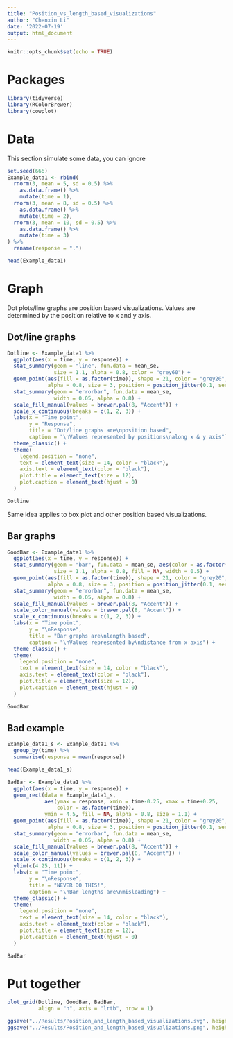 ---
title: "Position_vs_length_based_visualizations"
author: "Chenxin Li"
date: '2022-07-19'
output: html_document
---

```{r setup, include=FALSE}
knitr::opts_chunk$set(echo = TRUE)
```

# Packages
```{r}
library(tidyverse)
library(RColorBrewer)
library(cowplot)
```

# Data 
This section simulate some data, you can ignore
```{r}
set.seed(666)
Example_data1 <- rbind(
  rnorm(3, mean = 5, sd = 0.5) %>%
    as.data.frame() %>% 
    mutate(time = 1),
  rnorm(3, mean = 8, sd = 0.5) %>% 
    as.data.frame() %>% 
    mutate(time = 2),
  rnorm(3, mean = 10, sd = 0.5) %>%
    as.data.frame() %>% 
    mutate(time = 3)
) %>% 
  rename(response = ".")

head(Example_data1)
```

# Graph 
Dot plots/line graphs are position based visualizations. 
Values are determined by the position relative to x and y axis. 

## Dot/line graphs 
```{r}
Dotline <- Example_data1 %>% 
  ggplot(aes(x = time, y = response)) +
  stat_summary(geom = "line", fun.data = mean_se, 
               size = 1.1, alpha = 0.8, color = "grey60") +
  geom_point(aes(fill = as.factor(time)), shape = 21, color = "grey20",
             alpha = 0.8, size = 3, position = position_jitter(0.1, seed = 666)) +
  stat_summary(geom = "errorbar", fun.data = mean_se,
               width = 0.05, alpha = 0.8) +
  scale_fill_manual(values = brewer.pal(8, "Accent")) +
  scale_x_continuous(breaks = c(1, 2, 3)) +
  labs(x = "Time point",
       y = "Response",
       title = "Dot/line graphs are\nposition based",
       caption = "\nValues represented by positions\nalong x & y axis") +
  theme_classic() +
  theme(
    legend.position = "none",
    text = element_text(size = 14, color = "black"),
    axis.text = element_text(color = "black"),
    plot.title = element_text(size = 12),
    plot.caption = element_text(hjust = 0)
  )

Dotline
```
Same idea applies to box plot and other position based visualizations. 

## Bar graphs 
```{r}
GoodBar <- Example_data1 %>% 
  ggplot(aes(x = time, y = response)) +
  stat_summary(geom = "bar", fun.data = mean_se, aes(color = as.factor(time)),
               size = 1.1, alpha = 0.8, fill = NA, width = 0.5) +
  geom_point(aes(fill = as.factor(time)), shape = 21, color = "grey20",
             alpha = 0.8, size = 3, position = position_jitter(0.1, seed = 666)) +
  stat_summary(geom = "errorbar", fun.data = mean_se,
               width = 0.05, alpha = 0.8) +
  scale_fill_manual(values = brewer.pal(8, "Accent")) +
  scale_color_manual(values = brewer.pal(8, "Accent")) +
  scale_x_continuous(breaks = c(1, 2, 3)) +
  labs(x = "Time point",
       y = "\nResponse",
       title = "Bar graphs are\nlength based",
       caption = "\nValues represented by\ndistance from x axis") +
  theme_classic() +
  theme(
    legend.position = "none",
    text = element_text(size = 14, color = "black"),
    axis.text = element_text(color = "black"),
    plot.title = element_text(size = 12),
    plot.caption = element_text(hjust = 0)
  )

GoodBar
```

## Bad example 
```{r}
Example_data1_s <- Example_data1 %>% 
  group_by(time) %>% 
  summarise(response = mean(response))

head(Example_data1_s)
```

```{r}
BadBar <- Example_data1 %>% 
  ggplot(aes(x = time, y = response)) +
  geom_rect(data = Example_data1_s,
            aes(ymax = response, xmin = time-0.25, xmax = time+0.25,
                color = as.factor(time)), 
            ymin = 4.5, fill = NA, alpha = 0.8, size = 1.1) +
  geom_point(aes(fill = as.factor(time)), shape = 21, color = "grey20",
             alpha = 0.8, size = 3, position = position_jitter(0.1, seed = 666)) +
  stat_summary(geom = "errorbar", fun.data = mean_se,
               width = 0.05, alpha = 0.8) +
  scale_fill_manual(values = brewer.pal(8, "Accent")) +
  scale_color_manual(values = brewer.pal(8, "Accent")) +
  scale_x_continuous(breaks = c(1, 2, 3)) +
  ylim(c(4.25, 11)) + 
  labs(x = "Time point",
       y = "\nResponse",
       title = "NEVER DO THIS!",
       caption = "\nBar lengths are\nmisleading") +
  theme_classic() +
  theme(
    legend.position = "none",
    text = element_text(size = 14, color = "black"),
    axis.text = element_text(color = "black"),
    plot.title = element_text(size = 12),
    plot.caption = element_text(hjust = 0)
  )

BadBar
```

# Put together 
```{r}
plot_grid(Dotline, GoodBar, BadBar, 
          align = "h", axis = "lrtb", nrow = 1)

ggsave("../Results/Position_and_length_based_visualizations.svg", height = 4, width = 8, bg = "white")
ggsave("../Results/Position_and_length_based_visualizations.png", height = 4, width = 8, bg = "white")
```


